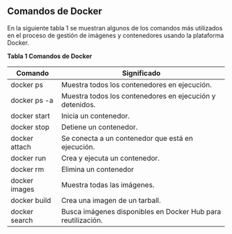 ## Comandos de Docker

En la siguiente tabla 1 se muestran algunos de los comandos más utilizados en el proceso de gestión de imágenes y contenedores usando la plataforma Docker.

**Tabla 1 Comandos de Docker**

| Comando           | Significado                                                  |
| ------------------| -------------------------------------------------------------|
| docker ps         | Muestra todos los contenedores en ejecución.                 |
| docker ps -a      | Muestra todos los contenedores en ejecución y detenidos.     |
| docker start      | Inicia un contenedor.                                        |
| docker stop       | Detiene un contenedor.                                       |
| docker attach     | Se conecta a un contenedor que está en ejecución.            |
| docker run        | Crea y ejecuta un contenedor.                                |
| docker rm         | Elimina un contenedor                                        |
| docker images     | Muestra todas las imágenes.                                  |
| docker build      | Crea una imagen de un tarball.                               |
| docker search     | Busca imágenes disponibles en Docker Hub para reutilización. |